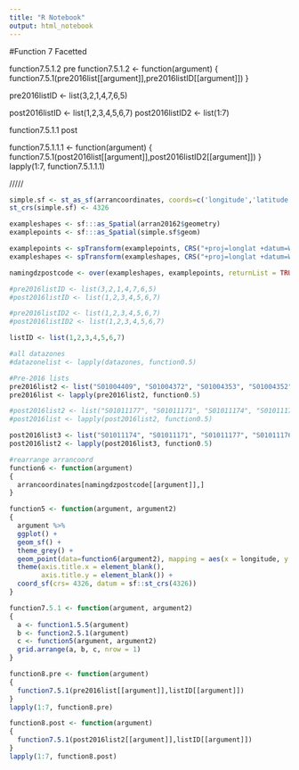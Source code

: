 ```yaml
---
title: "R Notebook"
output: html_notebook
---
```


#Function 7 Facetted

function7.5.1.2 pre
function7.5.1.2 <- function(argument)
{
  function7.5.1(pre2016list[[argument]],pre2016listID[[argument]])
}

pre2016listID <- list(3,2,1,4,7,6,5)


post2016listID <- list(1,2,3,4,5,6,7)
post2016listID2 <- list(1:7)



function7.5.1.1 post

function7.5.1.1.1 <- function(argument)
{
  function7.5.1(post2016list[[argument]],post2016listID2[[argument]])
}
lapply(1:7, function7.5.1.1.1)


/////


```r
simple.sf <- st_as_sf(arrancoordinates, coords=c('longitude','latitude'))
st_crs(simple.sf) <- 4326

exampleshapes <- sf:::as_Spatial(arran20162$geometry)
examplepoints <- sf:::as_Spatial(simple.sf$geom)

examplepoints <- spTransform(examplepoints, CRS("+proj=longlat +datum=WGS84"))
exampleshapes <- spTransform(exampleshapes, CRS("+proj=longlat +datum=WGS84"))

namingdzpostcode <- over(exampleshapes, examplepoints, returnList = TRUE)
```

```r
#pre2016listID <- list(3,2,1,4,7,6,5)
#post2016listID <- list(1,2,3,4,5,6,7)

#pre2016listID2 <- list(1,2,3,4,5,6,7)
#post2016listID2 <- list(1,2,3,4,5,6,7)

listID <- list(1,2,3,4,5,6,7)

#all datazones
#datazonelist <- lapply(datazones, function0.5)

#Pre-2016 lists
pre2016list2 <- list("S01004409", "S01004372", "S01004353", "S01004352", "S01004351", "S01004350", "S01004349")
pre2016list <- lapply(pre2016list2, function0.5)

#post2016list2 <- list("S01011177", "S01011171", "S01011174", "S01011176", "S01011172", "S01011173", "S01011175")
#post2016list <- lapply(post2016list2, function0.5)

post2016list3 <- list("S01011174", "S01011171", "S01011177", "S01011176", "S01011175", "S01011173", "S01011172" )
post2016list2 <- lapply(post2016list3, function0.5)
```

```r

#rearrange arrancoord
function6 <- function(argument) 
{
  arrancoordinates[namingdzpostcode[[argument]],]
}
```

```r
function5 <- function(argument, argument2) 
{
  argument %>%
  ggplot() +
  geom_sf() +
  theme_grey() +
  geom_point(data=function6(argument2), mapping = aes(x = longitude, y = latitude), size=1) +
  theme(axis.title.x = element_blank(),
        axis.title.y = element_blank()) +
  coord_sf(crs= 4326, datum = sf::st_crs(4326))
}
```

```r
function7.5.1 <- function(argument, argument2) 
{
  a <- function1.5.5(argument)
  b <- function2.5.1(argument) 
  c <- function5(argument, argument2)
  grid.arrange(a, b, c, nrow = 1)
}
```

```r
function8.pre <- function(argument)
{
  function7.5.1(pre2016list[[argument]],listID[[argument]])
}
lapply(1:7, function8.pre)

function8.post <- function(argument)
{
  function7.5.1(post2016list2[[argument]],listID[[argument]])
}
lapply(1:7, function8.post)
```

